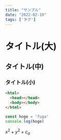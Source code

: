 ```yaml
---
title: "サンプル"
date: "2022-02-19"
tags: ['タグ']
---
```


# タイトル(大)

## タイトル(中)

### タイトル(小)

```html
<html>
  <head></head>
  <body></body>
</html>
```

```javascript
const hoge = 'fuga'
console.log(hoge)
```

$x^2 + y^2 + c_a$
